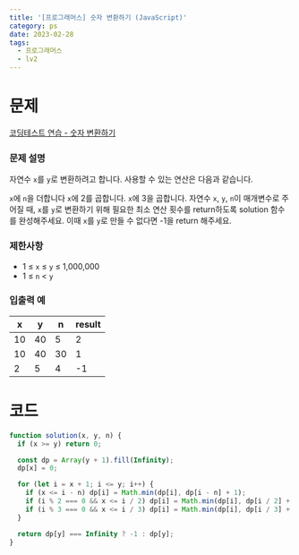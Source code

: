 ```yaml
---
title: '[프로그래머스] 숫자 변환하기 (JavaScript)'
category: ps
date: 2023-02-28
tags:
  - 프로그래머스
  - lv2
---
```


# 문제

[코딩테스트 연습 - 숫자 변환하기](https://school.programmers.co.kr/learn/courses/30/lessons/154538)

### 문제 설명

자연수 `x`를 `y`로 변환하려고 합니다. 사용할 수 있는 연산은 다음과 같습니다.

`x`에 `n`을 더합니다
`x`에 2를 곱합니다.
`x`에 3을 곱합니다.
자연수 `x`, `y`, `n`이 매개변수로 주어질 때, `x`를 `y`로 변환하기 위해 필요한 최소 연산 횟수를 return하도록 solution 함수를 완성해주세요. 이때 `x`를 `y`로 만들 수 없다면 -1을 return 해주세요.

### 제한사항

- 1 ≤ `x` ≤ `y` ≤ 1,000,000
- 1 ≤ `n` < `y`

### 입출력 예

| x   | y   | n   | result |
| --- | --- | --- | ------ |
| 10  | 40  | 5   | 2      |
| 10  | 40  | 30  | 1      |
| 2   | 5   | 4   | -1     |

# 코드

```jsx
function solution(x, y, n) {
  if (x >= y) return 0;

  const dp = Array(y + 1).fill(Infinity);
  dp[x] = 0;

  for (let i = x + 1; i <= y; i++) {
    if (x <= i - n) dp[i] = Math.min(dp[i], dp[i - n] + 1);
    if (i % 2 === 0 && x <= i / 2) dp[i] = Math.min(dp[i], dp[i / 2] + 1);
    if (i % 3 === 0 && x <= i / 3) dp[i] = Math.min(dp[i], dp[i / 3] + 1);
  }

  return dp[y] === Infinity ? -1 : dp[y];
}
```
